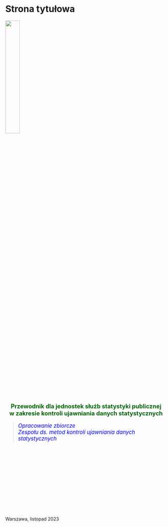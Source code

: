 # Strona tytułowa {.unnumbered}

![](logo_gus.jpg){width="30%"}


<p style="text-align: center; font-size: 130%; color: darkgreen"> <b>Przewodnik dla jednostek służb statystyki publicznej  
w zakresie kontroli ujawniania danych statystycznych</b></p>


>[*Opracowanie zbiorcze  
Zespołu ds. metod kontroli ujawniania danych statystycznych*]{style="font-size:120%; color:blue"}





&nbsp;

&nbsp;

&nbsp;

&nbsp;

&nbsp;

&nbsp;

&nbsp;


::: {.center}
Warszawa, listopad 2023
:::

